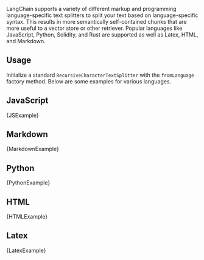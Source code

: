 LangChain supports a variety of different markup and programming language-specific text splitters to split your text based on language-specific syntax.
This results in more semantically self-contained chunks that are more useful to a vector store or other retriever.
Popular languages like JavaScript, Python, Solidity, and Rust are supported as well as Latex, HTML, and Markdown.

## Usage

Initialize a standard `RecursiveCharacterTextSplitter` with the `fromLanguage` factory method. Below are some examples for various languages.

## JavaScript


<CodeBlock language="typescript">{JSExample}</CodeBlock>

## Markdown


<CodeBlock language="typescript">{MarkdownExample}</CodeBlock>

## Python


<CodeBlock language="typescript">{PythonExample}</CodeBlock>

## HTML


<CodeBlock language="typescript">{HTMLExample}</CodeBlock>

## Latex


<CodeBlock language="typescript">{LatexExample}</CodeBlock>
